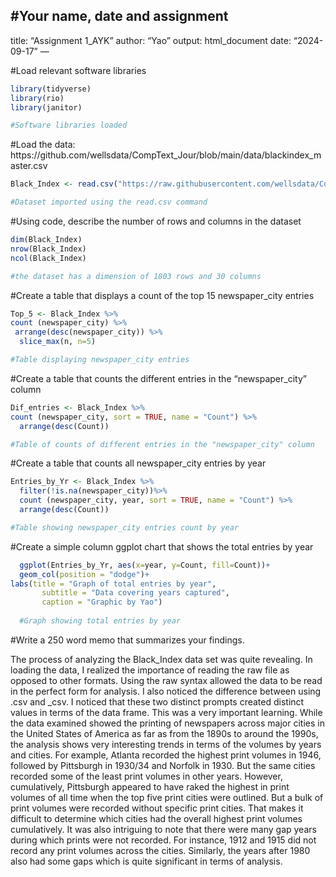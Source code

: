 
#Your name, date and assignment 
---
title: "Assignment 1_AYK"
author: "Yao"
output: html_document
date: "2024-09-17"
---

#Load relevant software libraries
```r
library(tidyverse)
library(rio)
library(janitor)

#Software libraries loaded
```

#Load the data: https://github.com/wellsdata/CompText_Jour/blob/main/data/blackindex_master.csv
```r
Black_Index <- read.csv("https://raw.githubusercontent.com/wellsdata/CompText_Jour/main/data/blackindex_master.csv")

#Dataset imported using the read.csv command
```

#Using code, describe the number of rows and columns in the dataset
```r
dim(Black_Index)
nrow(Black_Index)
ncol(Black_Index)

#the dataset has a dimension of 1803 rows and 30 columns
```

#Create a table that displays a count of the top 15 newspaper_city entries
```r
Top_5 <- Black_Index %>%
count (newspaper_city) %>%
 arrange(desc(newspaper_city)) %>%
  slice_max(n, n=5)

#Table displaying newspaper_city entries
```

#Create a table that counts the different entries in the "newspaper_city" column
```r
Dif_entries <- Black_Index %>%
count (newspaper_city, sort = TRUE, name = "Count") %>%
  arrange(desc(Count))

#Table of counts of different entries in the "newspaper_city" column
```

#Create a table that counts all newspaper_city entries by year
```r
Entries_by_Yr <- Black_Index %>%
  filter(!is.na(newspaper_city))%>%
  count (newspaper_city, year, sort = TRUE, name = "Count") %>%
  arrange(desc(Count))

#Table showing newspaper_city entries count by year
```

#Create a simple column ggplot chart that shows the total entries by year
```r
  ggplot(Entries_by_Yr, aes(x=year, y=Count, fill=Count))+
  geom_col(position = "dodge")+
labs(title = "Graph of total entries by year",
       subtitle = "Data covering years captured",
       caption = "Graphic by Yao")
  
  #Graph showing total entries by year
```
  #Write a 250 word memo that summarizes your findings.
  
The process of analyzing the Black_Index data set was quite revealing. In loading the data, I realized the importance of reading the raw file as opposed to other formats. Using the raw syntax allowed the data to be read in the perfect form for analysis. I also noticed the difference between using .csv and _csv. I noticed that these two distinct prompts created distinct values in terms of the data frame. This was a very important learning. While the data examined showed the printing of newspapers across major cities in the United States of America as far as from the 1890s to around the 1990s, the analysis shows very interesting trends in terms of the volumes by years and cities. For example, Atlanta recorded the highest print volumes in 1946, followed by Pittsburgh in 1930/34 and Norfolk in 1930. But the same cities recorded some of the least print volumes in other years. However, cumulatively, Pittsburgh appeared to have raked the highest in print volumes of all time when the top five print cities were outlined. But a bulk of print volumes were recorded without specific print cities. That makes it difficult to determine which cities had the overall highest print volumes cumulatively. It was also intriguing to note that there were many gap years during which prints were not recorded. For instance, 1912 and 1915 did not record any print volumes across the cities. Similarly, the years after 1980 also had some gaps which is quite significant in terms of analysis.
